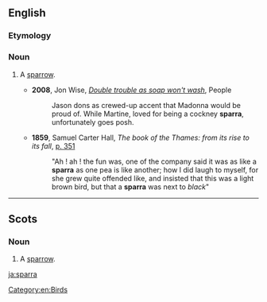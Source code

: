 {{also|spärra}}
==English==

===Etymology===
{{eye dialect|sparrow|from=cockney}}

===Noun===
{{en-noun}}

# {{London|chiefly|Cockney}} A [[sparrow]].
#* '''2008''', Jon Wise, ''[http://www.people.co.uk/news/uk-world-news/2008/01/13/double-trouble-as-soap-won-t-wash-102039-20283927/ Double trouble as soap won't wash]'', People
#*: Jason dons as crewed-up accent that Madonna would be proud of. While Martine, loved for being a cockney '''sparra''', unfortunately goes posh.
#* '''1859''', Samuel Carter Hall, ''The book of the Thames: from its rise to its fall'', [http://books.google.de/books?id=f5BQAAAAYAAJ&dq=sparra&hl=de&pg=PA351#v=onepage&q=sparra&f=false p. 351]
#*: "Ah ! ah ! the fun was, one of the company said it was as like a '''sparra''' as one pea is like another; how I did laugh to myself, for she grew quite offended like, and insisted that this was a light brown bird, but that a '''sparra''' was next to ''black''"

[[Category:en:Birds]]

----

==Scots==

===Noun===
{{sco-noun}}

# A [[sparrow]].

[[ja:sparra]]